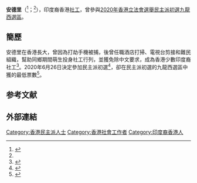 {{otheruses}}
{{Missing information|1=生平}}

'''安德里'''（{{lang-en|'''Alterin Jeffrey Andrews'''}}<ref name=info>{{Cite web|url=https://drive.google.com/drive/folders/19jiPkfOPGAxdZbaCcHv8_z--Xr8Wu39v|title=民主派初選九龍西地方選區候選人簡介|accessdate=2020-07-14|work=民主派初選|archive-date=2020-06-27|archive-url=https://web.archive.org/web/20200627043528/https://drive.google.com/drive/folders/19jiPkfOPGAxdZbaCcHv8_z--Xr8Wu39v|dead-url=no}}</ref>；{{bd|1986年}}<ref name=info/>），印度裔香港[[社工|社工]]，曾參與[[2020年香港立法會選舉民主派初選|2020年香港立法會選舉民主派初選]][[九龍西選區|九龍西選區]]。

== 簡歷 ==
{{Expand section}}
安德里在香港長大，曾因為打劫手機被捕，後曾任職酒店打掃、電視台剪接和難民組織，幫助同鄉期間萌生投身社工行列，並獲免除中文要求，成為香港少數印度裔社工<ref>{{Cite web|url=https://ol.mingpao.com/ldy/cultureleisure/culture/20191020/1571508310683/we-connect%E9%81%94%E4%BA%BAjeffrey-andrews-%E5%9C%9F%E7%94%9F%E5%9C%9F%E9%95%B7%E5%8D%97%E4%BA%9E%E8%A3%94%E7%A4%BE%E5%B7%A5-%E5%88%86%E5%8C%96%E5%8F%8D%E4%BB%A4%E6%88%91%E5%80%91%E6%9B%B4%E5%9C%98%E7%B5%90|title=We connect達人Jeffrey Andrews 土生土長南亞裔社工 分化反令我們更團結|accessdate=2020-07-14|work=明報OL|archive-date=2020-07-17|archive-url=https://web.archive.org/web/20200717092212/https://ol.mingpao.com/ldy/cultureleisure/culture/20191020/1571508310683/we-connect%e9%81%94%e4%ba%bajeffrey-andrews-%e5%9c%9f%e7%94%9f%e5%9c%9f%e9%95%b7%e5%8d%97%e4%ba%9e%e8%a3%94%e7%a4%be%e5%b7%a5-%e5%88%86%e5%8c%96%e5%8f%8d%e4%bb%a4%e6%88%91%e5%80%91%e6%9b%b4%e5%9c%98%e7%b5%90|dead-url=no}}</ref>。2020年6月26日決定參加民主派初選<ref>{{Cite web|url=https://www.inmediahk.net/node/1074923|title=【立會選戰】首名印裔參選人安德里戰九西 盼為少數族裔發聲|date=2020-06-26|accessdate=2020-07-14|work=獨立媒體|archive-date=2021-02-20|archive-url=https://web.archive.org/web/20210220043144/https://www.inmediahk.net/node/1074923|dead-url=no}}</ref>，卻在民主派初選的九龍西選區中獲的最低票數<ref>{{cite web |title=2. 九龍西 Kowloon West |url=https://drive.google.com/drive/folders/19jiPkfOPGAxdZbaCcHv8_z--Xr8Wu39v |publisher=民主動力 |accessdate=2020-06-24 |archive-date=2020-06-27 |archive-url=https://web.archive.org/web/20200627043528/https://drive.google.com/drive/folders/19jiPkfOPGAxdZbaCcHv8_z--Xr8Wu39v |dead-url=no }}</ref>。

==参考文献==
{{reflist}}

== 外部連結 ==

[[Category:香港民主派人士|Category:香港民主派人士]]
[[Category:香港社會工作者|Category:香港社會工作者]]
[[Category:印度裔香港人|Category:印度裔香港人]]